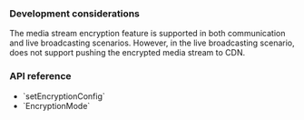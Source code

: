 <PlatformWrapper platform="web">

### Development considerations

The media stream encryption feature is supported in both communication and live broadcasting scenarios. However, in the live broadcasting scenario, <Vg k="COMPANY" /> does not support pushing the encrypted media stream to CDN.

### API reference

- <Link to="{{Global.API_REF_WEB_ROOT}}/interfaces/iagorartcclient.html#setencryptionconfig">`setEncryptionConfig`</Link>
- <Link to="{{Global.API_REF_WEB_ROOT}}/globals.html#encryptionmode">`EncryptionMode`</Link>

</PlatformWrapper>

